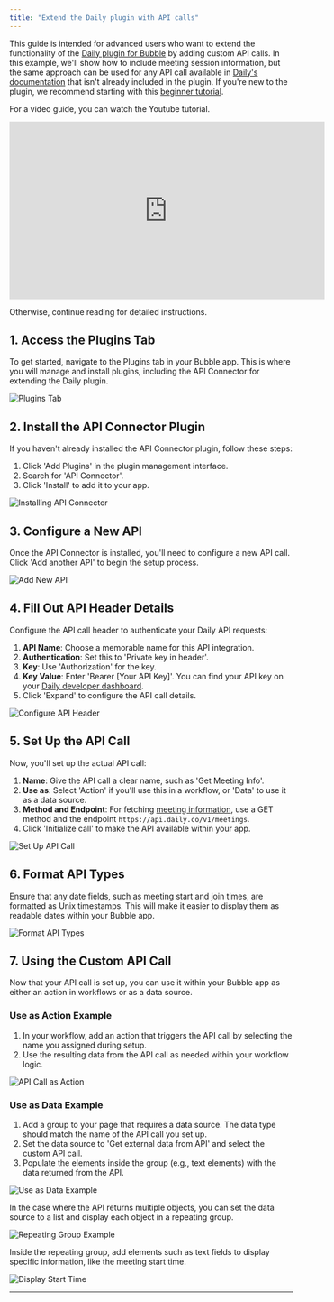 ```yaml
---
title: "Extend the Daily plugin with API calls"
---
```



This guide is intended for advanced users who want to extend the functionality of the [Daily plugin for Bubble](https://bubble.io/plugin/daily-video-chat-1622494385281x917140771709124600) by adding custom API calls. In this example, we'll show how to include meeting session information, but the same approach can be used for any API call available in [Daily's documentation](https://docs.daily.co/) that isn't already included in the plugin. If you're new to the plugin, we recommend starting with this [beginner tutorial](https://www.daily.co/blog/integrate-daily-video-chat-in-your-bubble-app-in-less-than-30-minutes/).

For a video guide, you can watch the Youtube tutorial.

<iframe
  width="560"
  height="315"
  src="https://www.youtube.com/embed/wUdRRU9muu8"
  title="YouTube video player"
  frameborder="0"
  allow="accelerometer; autoplay; clipboard-write; encrypted-media; gyroscope; picture-in-picture"
  allowfullscreen
></iframe>

Otherwise, continue reading for detailed instructions.

## 1. Access the Plugins Tab

To get started, navigate to the Plugins tab in your Bubble app. This is where you will manage and install plugins, including the API Connector for extending the Daily plugin.

![Plugins Tab](https://res.cloudinary.com/dpfmaccxx/image/upload/v1726159416/extendscreenshot1_c1aoty.png)

## 2. Install the API Connector Plugin

If you haven't already installed the API Connector plugin, follow these steps:

1. Click 'Add Plugins' in the plugin management interface.
2. Search for 'API Connector'.
3. Click 'Install' to add it to your app.

![Installing API Connector](https://res.cloudinary.com/dpfmaccxx/image/upload/v1726159416/extendscreenshot2_axbpzw.png)

## 3. Configure a New API

Once the API Connector is installed, you'll need to configure a new API call. Click 'Add another API' to begin the setup process.

![Add New API](https://res.cloudinary.com/dpfmaccxx/image/upload/v1726159417/extendscreenshot3_npddsu.png)

## 4. Fill Out API Header Details

Configure the API call header to authenticate your Daily API requests:

1. **API Name**: Choose a memorable name for this API integration.
2. **Authentication**: Set this to 'Private key in header'.
3. **Key**: Use 'Authorization' for the key.
4. **Key Value**: Enter 'Bearer [Your API Key]'. You can find your API key on your [Daily developer dashboard](https://dashboard.daily.co/developers).
5. Click 'Expand' to configure the API call details.

![Configure API Header](https://res.cloudinary.com/dpfmaccxx/image/upload/v1726159417/extendscreenshot4_n1ibfa.png)

## 5. Set Up the API Call

Now, you'll set up the actual API call:

1. **Name**: Give the API call a clear name, such as 'Get Meeting Info'.
2. **Use as**: Select 'Action' if you'll use this in a workflow, or 'Data' to use it as a data source.
3. **Method and Endpoint**: For fetching [meeting information](https://docs.daily.co/reference/rest-api/meetings), use a GET method and the endpoint `https://api.daily.co/v1/meetings`.
4. Click 'Initialize call' to make the API available within your app.

![Set Up API Call](https://res.cloudinary.com/dpfmaccxx/image/upload/v1726159417/extendscreenshot5_c7kzpx.png)

## 6. Format API Types

Ensure that any date fields, such as meeting start and join times, are formatted as Unix timestamps. This will make it easier to display them as readable dates within your Bubble app.

![Format API Types](https://res.cloudinary.com/dpfmaccxx/image/upload/v1726159417/extendscreenshot6_jk9oqa.png)

## 7. Using the Custom API Call

Now that your API call is set up, you can use it within your Bubble app as either an action in workflows or as a data source.

### Use as Action Example

1. In your workflow, add an action that triggers the API call by selecting the name you assigned during setup.
2. Use the resulting data from the API call as needed within your workflow logic.

![API Call as Action](https://res.cloudinary.com/dpfmaccxx/image/upload/v1726159418/extendscreenshot7_e3vcfa.png)

### Use as Data Example

1. Add a group to your page that requires a data source. The data type should match the name of the API call you set up.
2. Set the data source to 'Get external data from API' and select the custom API call.
3. Populate the elements inside the group (e.g., text elements) with the data returned from the API.

![Use as Data Example](https://res.cloudinary.com/dpfmaccxx/image/upload/v1726159418/extendscreenshot8_o4yiqv.png)

In the case where the API returns multiple objects, you can set the data source to a list and display each object in a repeating group.

![Repeating Group Example](https://res.cloudinary.com/dpfmaccxx/image/upload/v1726159419/extendscreenshot9_v6qqph.png)

Inside the repeating group, add elements such as text fields to display specific information, like the meeting start time.

![Display Start Time](https://res.cloudinary.com/dpfmaccxx/image/upload/v1726159419/extendscreenshot10_i7aaru.png)

---

<dailyBubbleFooter />
